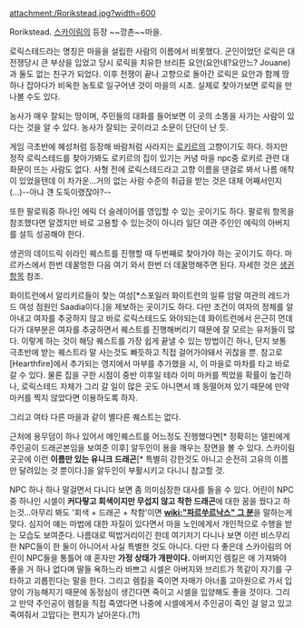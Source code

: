 attachment:/Rorikstead.jpg?width=600

Rorikstead. [[스카이림]]의 등장 ~~깡촌~~마을.

로릭스테드라는 명칭은 마을을 설립한 사람의 이름에서 비롯했다. 군인이었던 로릭은 대전쟁당시 큰 부상을 입었고 당시 로릭을 치유한 브리튼 요안(요안네?요안느? Jouane)과 둘도 없는 친구가 되었다. 이후 전쟁이 끝나 고향으로 돌아간 로릭은 요안과 함께 땅 하나 잡아다가 비옥한 농토로 일구어낸 것이 마을의 시초. 실제로 찾아가보면 로릭을 만나볼 수도 있다.

농사가 매우 잘되는 땅이며, 주민들의 대화를 들어보면 이 곳의 소똥을 사가는 사람이 있다는 것을 알 수 있다. 농사가 잘되는 곳이라고 소문이 단단이 난 듯.

게임 극초반에 혜성처럼 등장해 바람처럼 사라지는 [[로키르]]의 고향이기도 하다. 하지만 정작 로릭스테드를 찾아가봐도 로키르의 집이 있기는 커녕 마을 npc중 로키르 관련 대화문이 뜨는 사람도 없다. 사형 전에 로릭스테드라고 고향 이름을 댄걸로 봐서 나름 애착이 있었을텐데 이 차가운...거의 없는 사람 수준의 취급을 받는 것은 대체 어째서인지(...)--아냐 걘 도둑이랬잖아?--

또한 팔로워중 하나인 에릭 더 슬레이어를 영입할 수 있는 곳이기도 하다. 팔로워 항목을 참조했다면 알겠지만 바로 고용할 수 있는것이 아니라 일단 여관 주인인 에릭의 아버지를 설득 성공해야 한다.

생귄의 데이드릭 쉬라인 퀘스트를 진행할 때 두번째로 찾아가야 하는 곳이기도 하다. 마르카스에서 한번 데꿀멍한 다음 여기 와서 한번 더 데꿀멍해주면 된다. 자세한 것은 [[생귄]]항목 참조.

화이트런에서 알리키르들이 찾는 여성[*스포일러 화이트런의 일류 암말 여관의 레드가드 여성 점원인 Saadia이다.]을 제보하는 곳이기도 하다. 다만 조건이 여자의 정체를 알아내고 여자를 추궁하지 않고 바로 로릭스테드도 와야되는데 화이트런에서 은근히 먼데다가 대부분은 여자를 추궁하면서 퀘스트를 진행해버리기 때문에 잘 모르는 유저들이 많다. 이렇게 하는 것이 해당 퀘스트를 가장 쉽게 끝낼 수 있는 방법이긴 하나, 단지 보통 극초반에 받는 퀘스트라 말 사는것도 빠듯하고  직접 걸어가야돼서 귀찮을 뿐. 
참고로 [Hearthfire]에서 추가되는 영지에서 마부를 추가했을 시, 이 마을로 마차를 타고 바로 갈 수 있다. 물론 집을 구한 시점이 중반 이후일 테라 이미 마커를 찍었을 확률이 높긴하나, 로릭스테드 자체가 그리 갈 일이 많은 곳도 아니면서 꽤 동떨어져 있기 때문에 만약 마커를 찍지 않았다면 이용하도록 하자.

그리고 여타 다른 마을과 같이 별다른 퀘스트는 없다.

근처에 용무덤이 하나 있어서 메인퀘스트를 어느정도 진행했다면[* 정확히는 델핀에게 주인공이 드래곤본임을 보여준 이후] 알두인이 용을 깨우는 장면을 볼 수 있다. 스카이림 곳곳에 이런 '''이름만 있는 유니크 드래곤'''[* 특별히 강한것도 아니고 순전히 고유의 이름만 달려있는 것 뿐이다.]을 알두인이 부활시키고 다니니 참고할 것.

NPC 하나 하나 말걸면서 다니다 보면 좀 의미심장한 대사를 들을 수 있다. 어린이 NPC중 하나인 시셀이 '''커다랗고 회색이지만 무섭지 않고 착한 드래곤'''에 대한 꿈을 꿨다고 하는것...아무리 봐도 '회색 + 드래곤 + 착함'이면 '''[[wiki:"파르쑤르낙스" 그 분]]'''을 말하는게 맞다. 심지어 얘는 마법에 대한 자질이 있다면서 마을 노인에게서 개인적으로 수행을 받는 모습도 보여준다. 나름대로 떡밥거리이긴 한데 여기저기 다니나 보면 이런 비스무리한 NPC들이 한 둘이 아니어서 사실 특별한 것도 아니다. 다만 다 좋은데 스카이림의 어린이 NPC들을 통틀어 얘 혼자만 '''가정 상태가 개판이다.''' 아버지인 렘킬은 애 가져봐야 좋을 거 하나 없다며 딸들 욕하느라 바쁘고 시셀은 아버지와 브리트가 똑같이 자기를 구타하고 괴롭힌다는 말을 한다. 그리고 렘킬을 죽이면 자매가 아너홀 고아원으로 가서 입양이 가능해지기 때문에 동정심이 생긴다면 죽이고 시셀을 입양해도 좋을 것이다. 그리고 만약 주인공이 렘킬을 직접 죽였다면 나중에 시셀에게서 주인공이 죽인 걸 알고 있고 죽여줘서 고맙다는 편지가 날아온다.(?!)
